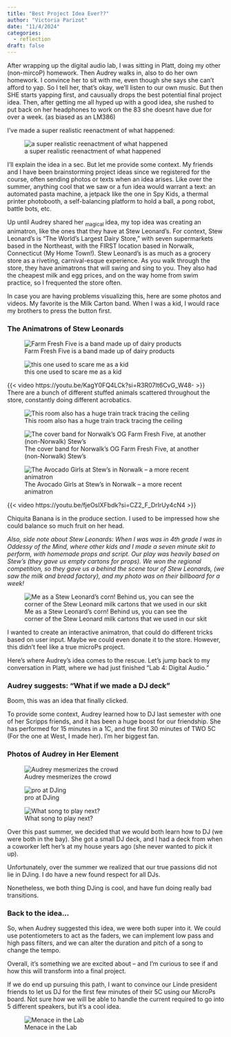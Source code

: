 ```yaml
---
title: "Best Project Idea Ever??"
author: "Victoria Parizot"
date: "11/4/2024"
categories:
  - reflection
draft: false
---
```


After wrapping up the digital audio lab, I was sitting in Platt, doing my other (non-mircoP) homework. Then Audrey walks in, also to do her own homework. I convince her to sit with me, even though she says she can't afford to yap. So I tell her, that's okay, we'll listen to our own music. But then SHE starts yapping first, and causually drops the best potential final project idea. Then, after getting me all hyped up with a good idea, she rushed to put back on her headphones to work on the 83 she doesnt have due for over a week. (as biased as an LM386)

I've made a super realistic reenactment of what happened:

![a super realistic reenactment of what happened](images/AudreyComic.jpeg) 

I'll explain the idea in a sec. But let me provide some context. My friends and I have been brainstorming project ideas since we registered for the course, often sending photos or texts when an idea arises. Like over the summer, anything cool that we saw or a fun idea would warrant a text: an automated pasta machine, a jetpack like the one in Spy Kids, a thermal printer photobooth, a self-balancing platform to hold a ball, a pong robot, battle bots, etc. 

Up until Audrey shared her ~magical~ idea, my top idea was creating an animatron, like the ones that they have at Stew Leonard's. For context, Stew Leonard's is "The World's Largest Dairy Store," with seven supermarkets based in the Northeast, with the FIRST location based in Norwalk, Connecticut (My Home Town!). Stew Leonard's is as much as a grocery store as a riveting, carnival-esque experience. As you walk through the store, they have animatrons that will swing and sing to you. They also had the cheapest milk and egg prices, and on the way home from swim practice, so I frequented the store often. 

In case you are having problems visualizing this, here are some photos and videos. My favorite is the Milk Carton band. When I was a kid, I would race my brothers to press the button first.

### The Animatrons of Stew Leonards
![Farm Fresh Five is a band made up of dairy products](images/stew2.jpg)

![this one used to scare me as a kid](images/stews3.png) 

{{< video https://youtu.be/KagY0FQ4LCk?si=R3R07It6CvG_W48- >}}
<figcaption>There are a bunch of different stuffed animals scattered throughout the store, constantly doing different acrobatics. </figcaption>

![This room also has a huge train track tracing the ceiling](images/stews4.jpg) 

![The cover band for Norwalk's OG Farm Fresh Five, at another (non-Norwalk) Stew's](images/stews5.jpg) 

![The Avocado Girls at Stew's in Norwalk -- a more recent animatron](images/setws1.jpg) 

{{< video https://youtu.be/fjeOsIXFbdk?si=CZ2_F_DrIrUy4cN4 >}}

<figcaption>Chiquita Banana is in the produce section. I used to be impressed how she could balance so much fruit on her head. </figcaption>


<em> Also, side note about Stew Leonards: When I was was in 4th grade I was in Oddessy of the Mind, where other kids and I made a seven minute skit to perform, with homemade props and script. Our play was heavily based on Stew's (they gave us empty cartons for props). We won the regional competition, so they gave us a behind the scene tour of Stew Leonards, (we saw the milk and bread factory), and my photo was on their billboard for a week! </em>

![Me as a Stew Leonard's corn! Behind us, you can see the corner of the Stew Leonard milk cartons that we used in our skit](images/stewsOM.jpeg) 

I wanted to create an interactive animatron, that could do different tricks based on user input. Maybe we could even donate it to the store. However, this didn't feel like a true microPs project. 

Here's where Audrey's idea comes to the rescue. Let's jump back to my conversation in Platt, where we had just finished "Lab 4: Digital Audio." 

### Audrey suggests: "What if we made a DJ deck"

Boom, this was an idea that finally clicked. 

To provide some context, Audrey learned how to DJ last semester with one of her Scripps friends, and it has been a huge boost for our friendship. She has performed for 15 minutes in a 1C, and the first 30 minutes of TWO 5C (For the one at West, I made her). I'm her biggest fan. 

### Photos of Audrey in Her Element

![Audrey mesmerizes the crowd ](images/MUDD2024F_12.jpg) 

![pro at DJing](images/MUDD2024F_13.jpg) 

![What song to play next?](images/MUDD2024F_17.jpg) 


Over this past summer, we decided that we would both learn how to DJ (we were both in the bay). She got a small DJ deck, and I had a deck from when a coworker left her's at my house years ago (she never wanted to pick it up). 

Unfortunately, over the summer we realized that our true passions did not lie in DJing. I do have a new found respect for all DJs.

Nonetheless, we both thing DJing is cool, and have fun doing really bad transitions.

### Back to the idea...

So, when Audrey suggested this idea, we were both super into it. We could use potentiometers to act as the faders, we can implement low pass and high pass filters, and we can alter the duration and pitch of a song to change the tempo.

Overall, it's something we are excited about -- and I'm curious to see if and how this will transform into a final project. 

If we do end up pursuing this path, I want to convince our Linde president friends to let us DJ for the first few minutes of their 5C using our MicroPs board. Not sure how we will be able to handle the current required to go into 5 different speakers, but it's a cool idea. 

![Menace in the Lab](images/donttrustaudrey.jpeg) 


